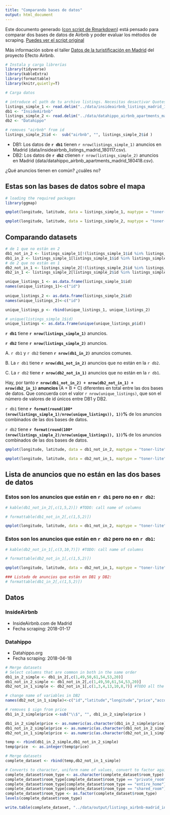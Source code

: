 ```yaml
---
title: "Comparando bases de datos"
output: html_document
---
```


Este documento generado ([con script de Rmarkdown](https://github.com/montera34/airbnb,madrid.analisis/blob/master/analisis/montera34/comparara-bases.datos.Rmd)) está pensado para comparar dos bases de datos de Airbnb y poder evaluar los métodos de scraping. [Puedes ver el script original](https://github.com/montera34/airbnbeuskadi/blob/master/analisis/montera34/compare-datasets.Rmd)

Más información sobre el taller [Datos de la turistificación en Madrid](https://montera34.com/project/turistificacion-madrid/) del proyecto Efecto Airbnb.

```r

# Instala y carga librerías
library(tidyverse)
library(kableExtra)
library(formattable)
library(knitr,quietly=T)

# Carga datos

# introduce el path de tu archivo listings. Necesitas desactivar Quotes, porque el texto incluye \"
listings_simple_1 <- read.delim("../data/insideairbnb_listings_madrid_180117.csv",sep = ",")
db1 <- "InsideAirbnb"
listings_simple_2 <- read.delim("../data/datahippo_airbnb_apartments_madrid_180418.csv",sep = ",")
db2 <- "Datahippo"

# removes "airbnb" from id
listings_simple_2$id <-  sub("airbnb", "", listings_simple_2$id )
```

+ DB1: Los datos de **`r db1`** tienen `r nrow(listings_simple_1)` anuncios en Madrid (data/insideairbnb_listings_madrid_180117.csv).
+ DB2: Los datos de **`r db2`** ctienen `r nrow(listings_simple_2)` anuncios en Madrid (data/datahippo_airbnb_apartments_madrid_180418.csv).

¿Qué anuncios tienen en común? ¿cuáles no?

## Estas son las bases de datos sobre el mapa

```r
# loading the required packages
library(ggmap)

qmplot(longitude, latitude, data = listings_simple_1, maptype = "toner-lite", color = I("red"),alpha = I(.1)) + labs(title= paste("DB1: data set 1. InsideAirbnb.", nrow(listings_simple_1),"anuncios." ))

qmplot(longitude, latitude, data = listings_simple_2, maptype = "toner-lite", color = I("blue"),alpha = I(.1)) + labs(title= paste("DB2: data set 2. DataHippo.", nrow(listings_simple_2),"anuncios." ))
```

## Comparando datasets

```r
# de 1 que no están en 2
db1_not_in_2 <- listings_simple_1[!(listings_simple_1$id %in% listings_simple_2$id),]
db1_in_2 <- listings_simple_1[listings_simple_1$id %in% listings_simple_2$id,]
# de 2 que no están en 1
db2_not_in_1 <- listings_simple_2[!(listings_simple_2$id %in% listings_simple_1$id),]
db2_in_1 <- listings_simple_2[listings_simple_2$id %in% listings_simple_1$id,]
```


```r
unique_listings_1 <- as.data.frame(listings_simple_1$id)
names(unique_listings_1)<-c("id")
                         
unique_listings_2 <- as.data.frame(listings_simple_2$id)
names(unique_listings_2)<-c("id")

unique_listings_p <- rbind(unique_listings_1, unique_listings_2)

# unique(listings_simple_1$id)
unique_listings <- as.data.frame(unique(unique_listings_p$id))
```

**`r db1`** tiene **`r nrow(listings_simple_1)`** anuncios.

**`r db2`** tiene **`r nrow(listings_simple_2)`** anuncios.

A. `r db1` y `r db2` tienen **`r nrow(db1_in_2)`** anuncios comunes.

B. La `r db1` tiene **`r nrow(db1_not_in_2)`** anuncios que no están en la `r db2`.

C. La `r db2` tiene **`r nrow(db2_not_in_1)`** anuncios que no están en la `r db1`.

Hay, por tanto **`r nrow(db1_not_in_2) + nrow(db2_not_in_1) + nrow(db2_in_1)` anuncios ** (A + B + C) diferentes en total entre las dos bases de datos. Que concuerda con el valor `r nrow(unique_listings)`, que son el número de valores de id únicos entre DB1 y DB2.

`r db1` tiene **`r format(round(100*(nrow(listings_simple_1)/nrow(unique_listings)), 1))`%** de los anuncios combinados de las dos bases de datos.

`r db2` tiene **`r format(round(100*(nrow(listings_simple_2)/nrow(unique_listings)), 1))`% ** de los anuncios combinados de las dos bases de datos.

```r
qmplot(longitude, latitude, data = db1_not_in_2, maptype = "toner-lite", color = I("red"),alpha = I(.2)) + labs(title= "data set 1 anuncios que no están en data set 2" )

qmplot(longitude, latitude, data = db2_not_in_1, maptype = "toner-lite", color = I("blue"),alpha = I(.2)) + labs(title= "data set 2 anuncios que no están en data set 1" )
```

## Lista de anuncios que no están en las dos bases de datos

### Estos son los anuncios que están en `r db1` pero no en `r db2`:

```r
# kable(db1_not_in_2[,c(1,5,2)]) #TODO: call name of columns

# formattable(db1_not_in_2[,c(1,5,2)])

qmplot(longitude, latitude, data = db1_not_in_2, maptype = "toner-lite", color = I("blue"),alpha = I(.1),zoom=11) + labs(title= paste("Anuncios que están en DB1 pero no en DB2" ))
```

### Estos son los anuncios que están en `r db2` pero no en `r db1`:

```r
# kable(db2_not_in_1[,c(3,10,7)]) #TODO: call name of columns

# formattable(db2_not_in_1[,c(1,5,2)])

qmplot(longitude, latitude, data = db2_not_in_1, maptype = "toner-lite", color = I("blue"),alpha = I(.1),zoom=11) + labs(title= paste("Anuncios que están en DB2 pero no en DB1" ))
```


```r
### Listado de anuncios que están en DB1 y DB2:
# formattable(db1_in_2[,c(1,5,2)])
```

## Datos

### InsideAirbnb

+ InsideAirbnb.com de Madrid
+ Fecha scraping: 2018-01-17

### Datahippo

+ Datahippo.org
+ Fecha scraping: 2018-04-18

```r

# Merge datasets
# Select columns that are common in both in the same order
db1_in_2_simple <- db1_in_2[,c(1,49,50,61,54,53,20)]
db1_not_in_2_simple <- db1_not_in_2[,c(1,49,50,61,54,53,20)]
db2_not_in_1_simple <- db2_not_in_1[,c(1,3,4,13,10,8,7)] #TODO all the variables from datahippo

# change name of variables in DB2
names(db2_not_in_1_simple)<-c("id","latitude","longitude","price","accommodates","room_type","host_id")

# removes $ sign from price
db1_in_2_simple$price <-sub("\\$", "", db1_in_2_simple$price )

db1_in_2_simple$price <- as.numeric(as.character(db1_in_2_simple$price))
db1_not_in_2_simple$price <- as.numeric(as.character(db1_not_in_2_simple$price))
db2_not_in_1_simple$price <- as.numeric(as.character(db2_not_in_1_simple$price))

temp <- rbind(db1_in_2_simple,db1_not_in_2_simple)
temp$price  <- as.integer(temp$price)

# Merge datasets
complete_dataset <- rbind(temp,db2_not_in_1_simple)

# Converts to character, uniform name of values, convert to factor again
complete_dataset$room_type <- as.character(complete_dataset$room_type)
complete_dataset$room_type[complete_dataset$room_type == "private_room"] <- "Private room"
complete_dataset$room_type[complete_dataset$room_type == "entire_home"] <- "Entire home/apt"
complete_dataset$room_type[complete_dataset$room_type == "shared_room"] <- "Shared room"
complete_dataset$room_type <- as.factor(complete_dataset$room_type)
levels(complete_dataset$room_type)

write.table(complete_dataset, "../data/output/listings_airbnb-madrid_insideairbnb-datahippo_merged.csv", sep=",", row.names=FALSE)
```
